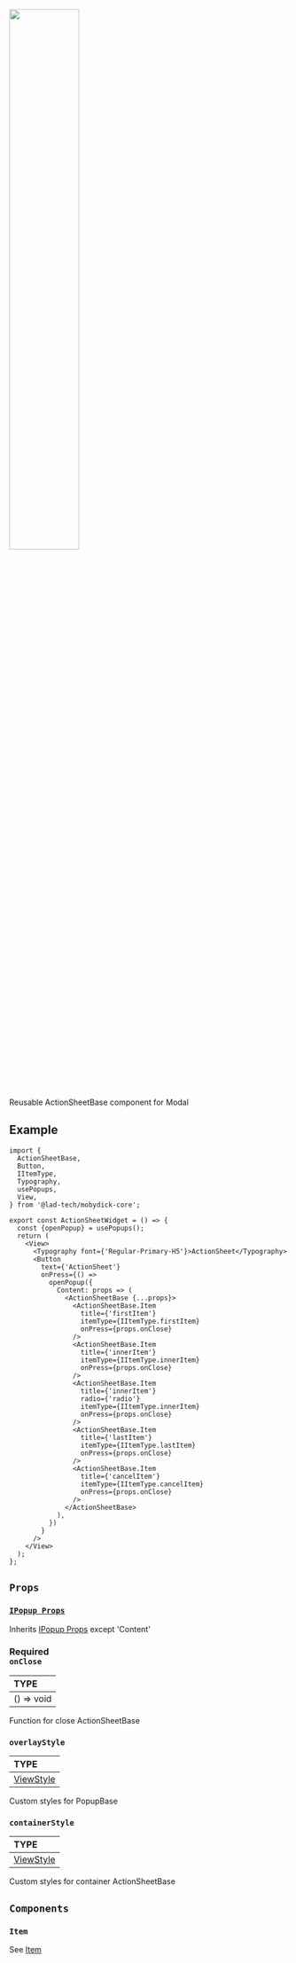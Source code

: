 

<img src={ActionSheetBase} width="50%"/>

Reusable ActionSheetBase component for Modal

## Example

```tsx
import {
  ActionSheetBase,
  Button,
  IItemType,
  Typography,
  usePopups,
  View,
} from '@lad-tech/mobydick-core';

export const ActionSheetWidget = () => {
  const {openPopup} = usePopups();
  return (
    <View>
      <Typography font={'Regular-Primary-H5'}>ActionSheet</Typography>
      <Button
        text={'ActionSheet'}
        onPress={() =>
          openPopup({
            Content: props => (
              <ActionSheetBase {...props}>
                <ActionSheetBase.Item
                  title={'firstItem'}
                  itemType={IItemType.firstItem}
                  onPress={props.onClose}
                />
                <ActionSheetBase.Item
                  title={'innerItem'}
                  itemType={IItemType.innerItem}
                  onPress={props.onClose}
                />
                <ActionSheetBase.Item
                  title={'innerItem'}
                  radio={'radio'}
                  itemType={IItemType.innerItem}
                  onPress={props.onClose}
                />
                <ActionSheetBase.Item
                  title={'lastItem'}
                  itemType={IItemType.lastItem}
                  onPress={props.onClose}
                />
                <ActionSheetBase.Item
                  title={'cancelItem'}
                  itemType={IItemType.cancelItem}
                  onPress={props.onClose}
                />
              </ActionSheetBase>
            ),
          })
        }
      />
    </View>
  );
};
```

## `Props`

### [`IPopup Props`](https://github.com/lad-tech/mobydick/blob/main/packages/core/src/popups/types.ts#L11)

Inherits [IPopup Props](https://github.com/lad-tech/mobydick/blob/main/packages/core/src/popups/types.ts#L11) except 'Content'

### <div class="label required basic">Required</div>**`onClose`**

| TYPE       |
|:-----------|
| () => void |

Function for close ActionSheetBase

### `overlayStyle`

| TYPE                                                             |
|:-----------------------------------------------------------------|
| [ViewStyle](https://reactnative.dev/docs/view-style-props#props) |

Custom styles for PopupBase

### `containerStyle`

| TYPE                                                             |
|:-----------------------------------------------------------------|
| [ViewStyle](https://reactnative.dev/docs/view-style-props#props) |

Custom styles for container ActionSheetBase

## `Components`

### `Item`

See [Item](./Item)
